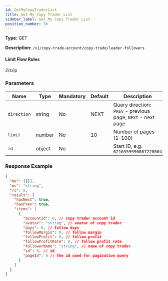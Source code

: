 ```yaml
---
id: GetMyCopyTraderList
title: Get My Copy Trader List
sidebar_label: Get My Copy Trader List
position_number: 30
---
```


**Type:** GET

**Description:** `/v1/copy-trade-account/copy-trade/leader-followers`

#### Limit Flow Rules

2/s/ip

### Parameters

| Name | Type | Mandatory | Default | Description |
| --- | --- | --- | --- | --- |
| `direction` | string | No | NEXT | Query direction: `PREV` - previous page, `NEXT` - next page |
| `limit` | number | No | 10 | Number of pages (1–100) |
| `id` | object | No |  | Start ID, e.g. `6216559590087220004` |

### Response Example

```json title="Response"
{
  "ma": [{}],
  "mc": "string",
  "rc": 0,
  "result": {
    "hasNext": true,
    "hasPrev": true,
    "items": [
      {
        "accountId": 0, // copy trader account id
        "avatar": "string", // avatar of copy trader
        "days": 0, // follow days
        "followMargin": 0, // follow margin
        "followProfit": 0, // follow profit
        "followProfitRate": 0, // follow profit rate
        "followerName": "string", // name of copy trader
        "id": 0, // id
        "pageId": 0 // the id used for pagination query
      }
    ]
  }
}
```
